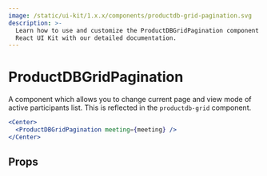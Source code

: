 ```yaml
---
image: /static/ui-kit/1.x.x/components/productdb-grid-pagination.svg
description: >-
  Learn how to use and customize the ProductDBGridPagination component in ProductDB's
  React UI Kit with our detailed documentation.
---
```


# ProductDBGridPagination

A component which allows you to change current page and view mode
of active participants list. This is reflected in the `productdb-grid` component.

```jsx live
<Center>
  <ProductDBGridPagination meeting={meeting} />
</Center>
```

## Props

<PropsTable of="productdb-grid-pagination" />

<head>
  <title>React UI Kit ProductDBGridPagination</title>
</head>
